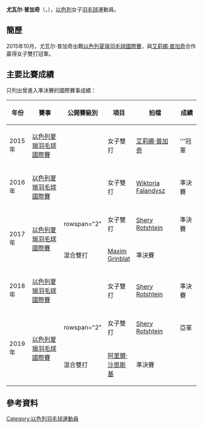 {{noteTA|G1=Badminton}}
{{Infobox 羽球選手
| playername              = 尤瓦尔·普加奇<br />{{lang|en|Yuval Pugach}}
| image                   = 
| size                    = 
| caption                 = 
| birth_name              = 
| date_of_birth           = {{birth_date_and_age|2001|11|15}}
| place_of_birth          = 
| height                  = 
| weight                  = 
| event                   = 女子單打、女子雙打、混合雙打
| country                 = {{ISR}}
| years_started           =
| handedness              = 
| coach                   = 
| highest_ranking         = 第549位（女單）
| date_of_highest_ranking = 2016年8月27日 <ref name="ranking">{{en}}[http://bwfcontent.tournamentsoftware.com/ranking/player.aspx?id=12404&player=1251812 BWF World Ranking - Ranking of Yuval PUGACH (61046)]</ref>
| current_ranking         = 第716位（女單）<br/>第987位（混雙-[[Shai_Geffen|Geffen]]）
| date_of_current_ranking = 2016年12月1日<ref>{{en}}[http://bwfcontent.tournamentsoftware.com/ranking/category.aspx?id=12404&category=473 BWF World Ranking - BWF世界排名榜 (12/1/2016) - Women's singles] {{Wayback|url=http://bwfcontent.tournamentsoftware.com/ranking/category.aspx?id=12404&category=473 |date=20181001122040 }}</ref><ref>{{en}}[http://bwfcontent.tournamentsoftware.com/ranking/category.aspx?id=12404&category=476 BWF World Ranking - BWF世界排名榜 (12/1/2016) - Mixed doubles] {{Wayback|url=http://bwfcontent.tournamentsoftware.com/ranking/category.aspx?id=12404&category=476 |date=20181001122220 }}</ref>
| played                  = 5勝–7負（女單）<br/>3勝–5負（女雙）<br/>4勝–6負（混雙）
| titles                  = 
| bwf_profile             = FD4FE29A-42E2-43AD-814F-DF8D7BC27C2D
| bwf_id                  = 61046
| updated                 = 2016年12月3日
}}
{{MedalTableTop}}
{{MedalSport | 女子[[羽毛球|羽毛球]]}}
{{MedalCountry | {{ISR}}}}
{{MedalBottom}}
'''尤瓦尔·普加奇'''（{{lang|en|'''Yuval Pugach'''}}，{{bd|2001年|11月15日||}}），[[以色列|以色列]]女子[[羽毛球|羽毛球]]運動員。

== 簡歷 ==
2015年10月，尤瓦尔·普加奇出戰[[2015年以色列夏瑣羽毛球國際賽|以色列夏瑣羽毛球國際賽]]，與[[艾莉娜·普加奇|艾莉娜·普加奇]]合作贏得女子雙打冠軍。

==主要比賽成績==
只列出曾進入準決賽的國際賽事成績：
{| class=wikitable style="text-align:center; font-size:small;" 
!width="50"|年份
!width="180"|賽事
!width="80"|公開賽級別
!width="60"|項目
!width="150"|拍檔
!width="50"|成績
|-
!rowspan="1"|2015年
|[[2015年以色列夏瑣羽毛球國際賽|以色列夏瑣羽毛球國際賽]]
|{{BWFFS}}
|女子雙打
|[[艾莉娜·普加奇|艾莉娜·普加奇]]
|bgcolor="gold"|'''冠軍
|-
!rowspan="1"|2016年
|[[2016年以色列夏瑣羽毛球國際賽|以色列夏瑣羽毛球國際賽]]
|{{BWFFS}}
|女子雙打
|{{flagicon|POL}} [[Wiktoria_Falandysz|Wiktoria Falandysz]]
|bgcolor="#b8860b"|準決賽
|-
!rowspan="2"|2017年
|rowspan="2"|[[2017年以色列夏瑣羽毛球國際賽|以色列夏瑣羽毛球國際賽]]
|rowspan="2" {{BWFFS}}
|女子雙打
|[[Shery_Rotshtein|Shery Rotshtein]]
|bgcolor="#b8860b"|準決賽
|-
|混合雙打
|[[Maxim_Grinblat|Maxim Grinblat]]
|bgcolor="#b8860b"|準決賽
|-
!rowspan="1"|2018年
|[[2018年以色列夏瑣羽毛球國際賽|以色列夏瑣羽毛球國際賽]]
|{{BWFFS}}
|女子雙打
|[[Shery_Rotshtein|Shery Rotshtein]]
|bgcolor="#b8860b"|準決賽
|-
!rowspan="2"|2019年
|rowspan="2"|[[2019年以色列夏瑣羽毛球國際賽|以色列夏瑣羽毛球國際賽]]
|rowspan="2" {{BWFFS}}
|女子雙打
|[[Shery_Rotshtein|Shery Rotshtein]]
|bgcolor="silver"|亞軍
|-
|混合雙打
|[[阿里爾·沙恩斯基|阿里爾·沙恩斯基]]
|bgcolor="#b8860b"|準決賽
|}
{{BWF賽事級別索引}}

== 參考資料 ==
{{Reflist}}

{{DEFAULTSORT:Pugach, Yuval}}
[[Category:以色列羽毛球運動員|Category:以色列羽毛球運動員]]